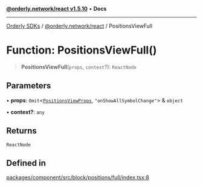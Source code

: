 [**@orderly.network/react v1.5.10**](/sdks/tech-doc/@orderly.network/react/README) • **Docs**

***

[Orderly SDKs](/sdks/tech-doc/packages) / [@orderly.network/react](/sdks/tech-doc/@orderly.network/react/README) / PositionsViewFull

# Function: PositionsViewFull()

> **PositionsViewFull**(`props`, `context`?): `ReactNode`

## Parameters

• **props**: `Omit`\<[`PositionsViewProps`](/sdks/tech-doc/@orderly.network/react/interfaces/PositionsViewProps), `"onShowAllSymbolChange"`\> & `object`

• **context?**: `any`

## Returns

`ReactNode`

## Defined in

[packages/component/src/block/positions/full/index.tsx:8](https://github.com/OrderlyNetwork/js-sdk/blob/554ae704783e3b83c40bb234a899e8f02987d9b6/packages/component/src/block/positions/full/index.tsx#L8)
